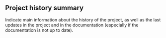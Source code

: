 ## Project history summary

Indicate main information about the history of the project, as well as the last updates in the project and in the documentation (especially if the documentation is not up to date).
